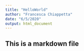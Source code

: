 ```yaml
---
title: "HelloWorld"
author: "Francesca Chiappetta"
date: "6/5/2020"
output: html_document
---
```

## This is a markdown file